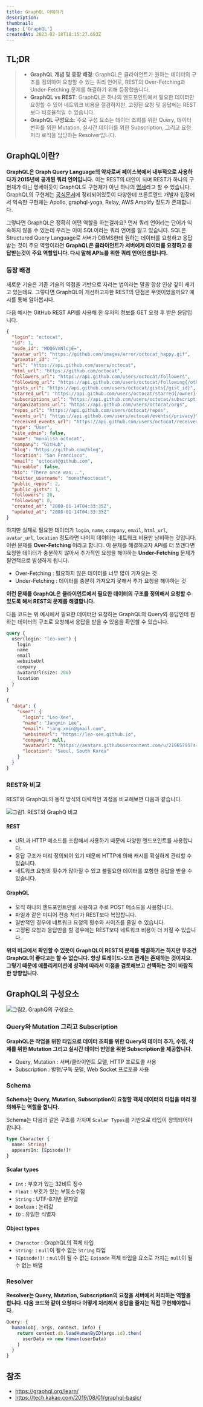 ```yaml
---
title: GraphQL 이해하기
description:
thumbnail:
tags: ['GraphQL']
createdAt: 2023-02-18T18:15:27.693Z
---
```


## TL;DR

<Blockquote type="info">

- **GraphQL 개념 및 등장 배경**: GraphQL은 클라이언트가 원하는 데이터의 구조를 정의하여 요청할 수 있는 쿼리 언어로, REST의 Over-Fetching과 Under-Fetching 문제를 해결하기 위해 등장했습니다.
- **GraphQL vs REST**: GraphQL은 하나의 엔드포인트에서 필요한 데이터만 요청할 수 있어 네트워크 비용을 절감하지만, 고정된 요청 및 응답에는 REST보다 비효율적일 수 있습니다.
- **GraphQL 구성요소**: 주요 구성 요소는 데이터 조회를 위한 Query, 데이터 변화를 위한 Mutation, 실시간 데이터를 위한 Subscription, 그리고 요청 처리 로직을 담당하는 Resolver입니다.

</Blockquote>

## GraphQL이란?

**GraphQL은 Graph Query Language의 약자로써 페이스북에서 내부적으로 사용하다가 2015년에 공개된 쿼리 언어입니다.** 이는 REST의 대안이 되며 REST가 하나의 구현체가 아닌 명세이듯이 GraphQL도 구현체가 아닌 하나의 [명세](https://github.com/graphql/graphql-spec)라고 할 수 있습니다. GraphQL의 구현체는 [공식문서](https://graphql.org/code/)에 정리되어있듯이 다양한데 프론트엔드 개발자 입장에서 익숙한 구현체는 Apollo, graphql-yoga, Relay, AWS Amplify 정도가 존재합니다.

그렇다면 GraphQL은 정확히 어떤 역할을 하는걸까요? 먼저 쿼리 언어라는 단어가 익숙하지 않을 수 있는데 우리는 이미 SQL이라는 쿼리 언어를 알고 있습니다. SQL은 Structured Query Language로 서버가 DBMS한테 원하는 데이터를 요청하고 응답받는 것이 주요 역할이라면 **GraphQL은 클라이언트가 서버에게 데이터를 요청하고 응답받는것이 주요 역할입니다. 다시 말해 APIs를 위한 쿼리 언어인셈입니다.**

### 등장 배경

새로운 기술은 기존 기술의 약점을 기반으로 자라는 법이라는 말을 항상 인상 깊이 새기고 있는데요. 그렇다면 GraphQL이 개선하고자한 REST의 단점은 무엇이었을까요? 예시를 통해 알아봅시다.

다음 예시는 GitHub REST API를 사용해 한 유저의 정보를 GET 요청 후 받은 응답입니다.

```json title="GET /users/{username}의 응답"
{
  "login": "octocat",
  "id": 1,
  "node_id": "MDQ6VXNlcjE=",
  "avatar_url": "https://github.com/images/error/octocat_happy.gif",
  "gravatar_id": "",
  "url": "https://api.github.com/users/octocat",
  "html_url": "https://github.com/octocat",
  "followers_url": "https://api.github.com/users/octocat/followers",
  "following_url": "https://api.github.com/users/octocat/following{/other_user}",
  "gists_url": "https://api.github.com/users/octocat/gists{/gist_id}",
  "starred_url": "https://api.github.com/users/octocat/starred{/owner}{/repo}",
  "subscriptions_url": "https://api.github.com/users/octocat/subscriptions",
  "organizations_url": "https://api.github.com/users/octocat/orgs",
  "repos_url": "https://api.github.com/users/octocat/repos",
  "events_url": "https://api.github.com/users/octocat/events{/privacy}",
  "received_events_url": "https://api.github.com/users/octocat/received_events",
  "type": "User",
  "site_admin": false,
  "name": "monalisa octocat",
  "company": "GitHub",
  "blog": "https://github.com/blog",
  "location": "San Francisco",
  "email": "octocat@github.com",
  "hireable": false,
  "bio": "There once was...",
  "twitter_username": "monatheoctocat",
  "public_repos": 2,
  "public_gists": 1,
  "followers": 20,
  "following": 0,
  "created_at": "2008-01-14T04:33:35Z",
  "updated_at": "2008-01-14T04:33:35Z"
}
```

하지만 실제로 필요한 데이터가 `login`, `name`, `company`, `email`, `html_url`, `avatar_url`, `location` 정도라면 나머지 데이터는 네트워크 비용만 낭비하는 것입니다. 이런 문제를 **Over-Fetching** 이라고 합니다. 이 문제를 해결하고자 API를 더 쪼갠다면 요청한 데이터가 충분하지 않아서 추가적인 요청을 해야하는 **Under-Fetching** 문제가 필연적으로 발생하게 됩니다.

- Over-Fetching : 필요하지 않은 데이터를 너무 많이 가져오는 것
- Under-Fetching : 데이터를 충분히 가져오지 못해서 추가 요청을 해야하는 것

**이런 문제를 GraphQL은 클라이언트에서 필요한 데이터의 구조를 정의해서 요청할 수 있도록 해서 REST의 문제를 해결합니다.**

다음 코드는 위 예시에서 필요한 데이터만 요청하는 GraphQL의 Query와 응답인데 원하는 데이터의 구조로 요청해서 응답을 받을 수 있음을 확인할 수 있습니다.

```graphql
query {
  user(login: "leo-xee") {
    login
    name
    email
    websiteUrl
    company
    avatarUrl(size: 200)
    location
  }
}
```

```json
{
  "data": {
    "user": {
      "login": "Leo-Xee",
      "name": "Jangmin Lee",
      "email": "jang.xmin@gmail.com",
      "websiteUrl": "https://leo-xee.github.io",
      "company": null,
      "avatarUrl": "https://avatars.githubusercontent.com/u/21965795?s=200&u=d5bd04940150788a2aa483bec04af776b26f5906&v=4",
      "location": "Seoul, South Korea"
    }
  }
}
```

### REST와 비교

REST와 GraphQL의 동작 방식의 대략적인 과정을 비교해보면 다음과 같습니다.

![그림1. REST와 GraphQ 비교](/assets/contents/graphql/1.png)

#### REST

- URL과 HTTP 메소드를 조합해서 사용하기 때문에 다양한 엔드포인트를 사용합니다.
- 응답 구조가 미리 정의되어 있기 때문에 HTTP에 의해 캐시를 확실하게 관리할 수 있습니다.
- 네트워크 요청의 횟수가 많아질 수 있고 불필요한 데이터를 포함한 응답을 받을 수 있습니다.

#### GraphQL

- 오직 하나의 엔드포인트만을 사용하고 주로 POST 메소드을 사용합니다.
- 파일과 같은 미디어 전송 처리가 REST보다 복잡합니다.
- 일반적인 경우에 네트워크 요청의 횟수와 사이즈를 줄일 수 있습니다.
- 고정된 요청과 응답만을 할 경우에는 REST보다 네트워크 비용이 더 커질 수 있습니다.

**위의 비교에서 확인할 수 있듯이 GraphQL이 REST의 문제를 해결하기는 하지만 무조건 GraphQL이 좋다고는 할 수 없습니다. 항상 트레이드-오프 관계는 존재하는 것이지요. 그렇기 때문에 애플리케이션에 성격에 따라서 이점을 검토해보고 선택하는 것이 바람직한 방향입니다.**

## GraphQL의 구성요소

![그림2. GraphQ의 구성요소](/assets/contents/graphql/2.png)

### Query와 Mutation 그리고 Subscription

**GraphQL은 작업을 위한 타입으로 데이터 조회를 위한 Query와 데이터 추가, 수정, 삭제를 위한 Mutation 그리고 실시간 데이터 반영을 위한 Subscription을 제공합니다.**

- Query, Mutation : 서버/클라이언트 모델, HTTP 프로토콜 사용
- Subscription : 발행/구독 모델, Web Socket 프로토콜 사용

### Schema

**Schema는 Query, Mutation, Subscription이 요청할 객체 데이터의 타입을 미리 정의해두는 역할을 합니다.**

Schema는 다음과 같은 구조를 가지며 `Scalar Types`를 기반으로 타입이 정의되어야합니다.

```graphql
type Character {
  name: String!
  appearsIn: [Episode!]!
}
```

#### Scalar types

- `Int` : 부호가 있는 32비트 정수
- `Float` : 부호가 있는 부동소수점
- `String` : UTF-8기반 문자열
- `Boolean` : 논리값
- `ID` : 유일한 식별자

#### Object types

- `Charactor` : GraphQL의 객체 타입
- `String!` : `null`이 될수 없는 `String` 타입
- `[Episode!]!` : `null`이 될 수 없는 `Episode` 객체 타입을 요소로 가지는 `null`이 될 수 없는 배열

### Resolver

**Resolver는 Query, Mutation, Subscription의 요청을 서버에서 처리하는 역할을 합니다. 다음 코드와 같이 요청마다 어떻게 처리해서 응답을 줄지는 직접 구현해야합니다.**

```ts
Query: {
  human(obj, args, context, info) {
    return context.db.loadHumanByID(args.id).then(
      userData => new Human(userData)
    )
  }
}
```

## 참조

- https://graphql.org/learn/
- https://tech.kakao.com/2019/08/01/graphql-basic/
